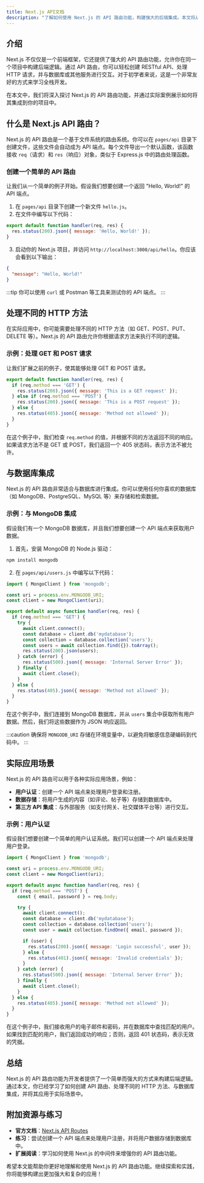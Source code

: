 ```yaml
---
title: Next.js API文档
description: "了解如何使用 Next.js 的 API 路由功能，构建强大的后端集成。本文将从基础概念到实际应用，逐步讲解如何创建和使用 API 路由。"
---
```


## 介绍

Next.js 不仅仅是一个前端框架，它还提供了强大的 API 路由功能，允许你在同一个项目中构建后端逻辑。通过 API 路由，你可以轻松创建 RESTful API、处理 HTTP 请求，并与数据库或其他服务进行交互。对于初学者来说，这是一个非常友好的方式来学习全栈开发。

在本文中，我们将深入探讨 Next.js 的 API 路由功能，并通过实际案例展示如何将其集成到你的项目中。

## 什么是 Next.js API 路由？

Next.js 的 API 路由是一个基于文件系统的路由系统。你可以在 `pages/api` 目录下创建文件，这些文件会自动成为 API 端点。每个文件导出一个默认函数，该函数接收 `req`（请求）和 `res`（响应）对象，类似于 Express.js 中的路由处理函数。

### 创建一个简单的 API 路由

让我们从一个简单的例子开始。假设我们想要创建一个返回 "Hello, World!" 的 API 端点。

1. 在 `pages/api` 目录下创建一个新文件 `hello.js`。
2. 在文件中编写以下代码：

```javascript
export default function handler(req, res) {
  res.status(200).json({ message: 'Hello, World!' });
}
```

3. 启动你的 Next.js 项目，并访问 `http://localhost:3000/api/hello`。你应该会看到以下输出：

```json
{
  "message": "Hello, World!"
}
```

:::tip
你可以使用 `curl` 或 Postman 等工具来测试你的 API 端点。
:::

## 处理不同的 HTTP 方法

在实际应用中，你可能需要处理不同的 HTTP 方法（如 GET、POST、PUT、DELETE 等）。Next.js 的 API 路由允许你根据请求方法来执行不同的逻辑。

### 示例：处理 GET 和 POST 请求

让我们扩展之前的例子，使其能够处理 GET 和 POST 请求。

```javascript
export default function handler(req, res) {
  if (req.method === 'GET') {
    res.status(200).json({ message: 'This is a GET request' });
  } else if (req.method === 'POST') {
    res.status(200).json({ message: 'This is a POST request' });
  } else {
    res.status(405).json({ message: 'Method not allowed' });
  }
}
```

在这个例子中，我们检查 `req.method` 的值，并根据不同的方法返回不同的响应。如果请求方法不是 GET 或 POST，我们返回一个 405 状态码，表示方法不被允许。

## 与数据库集成

Next.js 的 API 路由非常适合与数据库进行集成。你可以使用任何你喜欢的数据库（如 MongoDB、PostgreSQL、MySQL 等）来存储和检索数据。

### 示例：与 MongoDB 集成

假设我们有一个 MongoDB 数据库，并且我们想要创建一个 API 端点来获取用户数据。

1. 首先，安装 MongoDB 的 Node.js 驱动：

```bash
npm install mongodb
```

2. 在 `pages/api/users.js` 中编写以下代码：

```javascript
import { MongoClient } from 'mongodb';

const uri = process.env.MONGODB_URI;
const client = new MongoClient(uri);

export default async function handler(req, res) {
  if (req.method === 'GET') {
    try {
      await client.connect();
      const database = client.db('mydatabase');
      const collection = database.collection('users');
      const users = await collection.find({}).toArray();
      res.status(200).json(users);
    } catch (error) {
      res.status(500).json({ message: 'Internal Server Error' });
    } finally {
      await client.close();
    }
  } else {
    res.status(405).json({ message: 'Method not allowed' });
  }
}
```

在这个例子中，我们连接到 MongoDB 数据库，并从 `users` 集合中获取所有用户数据。然后，我们将这些数据作为 JSON 响应返回。

:::caution
确保将 `MONGODB_URI` 存储在环境变量中，以避免将敏感信息硬编码到代码中。
:::

## 实际应用场景

Next.js 的 API 路由可以用于各种实际应用场景，例如：

- **用户认证**：创建一个 API 端点来处理用户登录和注册。
- **数据存储**：将用户生成的内容（如评论、帖子等）存储到数据库中。
- **第三方 API 集成**：与外部服务（如支付网关、社交媒体平台等）进行交互。

### 示例：用户认证

假设我们想要创建一个简单的用户认证系统。我们可以创建一个 API 端点来处理用户登录。

```javascript
import { MongoClient } from 'mongodb';

const uri = process.env.MONGODB_URI;
const client = new MongoClient(uri);

export default async function handler(req, res) {
  if (req.method === 'POST') {
    const { email, password } = req.body;

    try {
      await client.connect();
      const database = client.db('mydatabase');
      const collection = database.collection('users');
      const user = await collection.findOne({ email, password });

      if (user) {
        res.status(200).json({ message: 'Login successful', user });
      } else {
        res.status(401).json({ message: 'Invalid credentials' });
      }
    } catch (error) {
      res.status(500).json({ message: 'Internal Server Error' });
    } finally {
      await client.close();
    }
  } else {
    res.status(405).json({ message: 'Method not allowed' });
  }
}
```

在这个例子中，我们接收用户的电子邮件和密码，并在数据库中查找匹配的用户。如果找到匹配的用户，我们返回成功的响应；否则，返回 401 状态码，表示无效的凭据。

## 总结

Next.js 的 API 路由功能为开发者提供了一个简单而强大的方式来构建后端逻辑。通过本文，你已经学习了如何创建 API 路由、处理不同的 HTTP 方法、与数据库集成，并将其应用于实际场景中。

## 附加资源与练习

- **官方文档**：[Next.js API Routes](https://nextjs.org/docs/api-routes/introduction)
- **练习**：尝试创建一个 API 端点来处理用户注册，并将用户数据存储到数据库中。
- **扩展阅读**：学习如何使用 Next.js 的中间件来增强你的 API 路由功能。

希望本文能帮助你更好地理解和使用 Next.js 的 API 路由功能。继续探索和实践，你将能够构建出更加强大和复杂的应用！